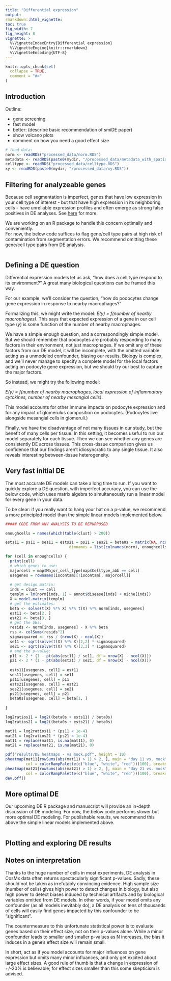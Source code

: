 ```yaml
---
title: "Differential expression"
output: 
rmarkdown::html_vignette: 
toc: true
fig_width: 7 
fig_height: 8 
vignette: >
  %\VignetteIndexEntry{Differential expression}
  %\VignetteEngine{knitr::rmarkdown}
  %\VignetteEncoding{UTF-8}
---
```

<style>
p.caption {
  font-size: 1.5em;
}
</style>
```r
knitr::opts_chunk$set(
  collapse = TRUE,
  comment = "#>"
)
```


## Introduction

Outline:

- gene screening
- fast model
- better: (describe basic recommendation of smiDE paper)
- show volcano plots
- comment on how you need a good effect size



```r
# load data:
norm <- readRDS("processed_data/norm.RDS")
metadata <- readRDS(paste0(mydir, "/processed_data/metadata_with_spatialcontext.RDS")) 
celltype <- readRDS("processed_data/celltype.RDS")
xy <- readRDS(paste0(mydir, "/processed_data/xy.RDS"))
```

## Filtering for analyzeable genes 

Because cell segmentation is imperfect, genes that have low expression in your cell type of interest -
but that have high expression in its neighboring cells - have unreliable expression profiles
and often emerge as strong false positives in DE analyses. See [here](https://github.com/Nanostring-Biostats/CosMx-Analysis-Scratch-Space/blob/Main/blog/segmentation%20errors%20and%20DE.md) for more. 

We are working on an R package to handle this concern optimally and conveniently.  
For now, the below code suffices to flag gene/cell type pairs at high risk of contamination from segmentation 
errors. We recommend omitting these gene/cell type pairs from DE analysis.

```r


```


## Defining a DE question

Differential expression models let us ask, "how does a cell type respond to its environment?"
A great many biological questions can be framed this way.

For our example, we'll consider the question, "how do podocytes change gene expression
in response to nearby macrophages?" 

Formalizing this, we might write the model: *E(y) = f(number of nearby macrophages)*.
This says that expected expression of a gene in our cell type (*y*) is some function of the
number of nearby macrophages. 

We have a simple enough question, and a correspondingly simple model. 
But we should remember that podocytes are probably responding to many factors in their environment, not just
macrophages. If we omit any of these factors from our DE model, it will be incomplete,
with the omitted variable acting as a unmodeled confounder, biasing our results.
Biology is complex, and we'll never manage to specify a complete model for the local 
factors acting on podocyte gene expression, but we should try our best to capture
the major factors. 

So instead, we might try the following model:

*E(y) = f(number of nearby macrophages, local expression of inflammatory cytokines, number of nearby mesangial cells)*.

This model accounts for other immune impacts on podocyte expression and for any impact
of glomerulus composition on podocytes. (Podocytes live alongside mesangial cells in glomeruli.)

Finally, we have the disadvantage of not many tissues in our study, but 
the benefit of many cells per tissue. In this setting, it becomes useful
to run our model separately for each tissue. Then we can see whether any 
genes are consistently DE across tissues. This cross-tissue comparison 
gives us confidence that our findings aren't idiosyncratic to any single tissue.
It also reveals interesting between-tissue heterogeneity. 


## Very fast initial DE

The most accurate DE models can take a long time to run. 
If you want to quickly explore a DE question, with imperfect accuracy, you
can use the below code, which uses matrix algebra to simultaneously run a linear 
model for every gene in your data.

To be clear: if you really want to hang your hat on a p-value, we recommend
a more principled model than the simple linear models implemented below. 


``` r
##### CODE FROM WNV ANALYSIS TO BE REPURPOSED

enoughcells = names(which(table(clust) > 200))

ests11 = ps11 = ses11 = ests21 = ps21 = ses21 = beta0s = matrix(NA, ncol(norm), length(enoughcells),
                            dimnames = list(colnames(norm), enoughcells))

for (cell in enoughcells) {
  print(cell)
  # which genes to use:
  majorcell = map$Major_cell_type[map$Celltype_abb == cell]
  usegenes = rownames(iscontam)[!iscontam[, majorcell]]
  
  # get design matrix:
  inds = clust == cell
  templm = lm(norm[inds, 1] ~ annot$disease[inds] + niche[inds])
  X = model.matrix(templm)
  # get the estimates:
  beta <- solve(t(X) %*% X) %*% t(X) %*% norm[inds, usegenes]
  est11 <- beta[2, ]
  est21 <- beta[3, ]
  # get the SEs:
  resids <- norm[inds, usegenes] - X %*% beta
  rss <- colSums(resids^2)
  sigmasquared <- rss / (nrow(X) - ncol(X))
  se11 <- sqrt(solve(t(X) %*% X)[2,2] * sigmasquared)
  se21 <- sqrt(solve(t(X) %*% X)[3,3] * sigmasquared)
  # and the p-value:
  p11 <- 2 * (1 - pt(abs(est11) / se11, df = nrow(X) - ncol(X)))
  p21 <- 2 * (1 - pt(abs(est21) / se21, df = nrow(X) - ncol(X)))
  
  ests11[usegenes, cell] = est11
  ses11[usegenes, cell] = se11
  ps11[usegenes, cell] = p11
  ests21[usegenes, cell] = est21
  ses21[usegenes, cell] = se21
  ps21[usegenes, cell] = p21
  beta0s[usegenes, cell] = beta[1, ]
  
}

log2ratios11 = log2((beta0s + ests11) / beta0s)
log2ratios21 = log2((beta0s + ests21) / beta0s)

mat11 = log2ratios11 * (ps11 < 1e-4)
mat21 = log2ratios21 * (ps21 < 1e-4)
mat11 = replace(mat11, is.na(mat11), 0)
mat21 = replace(mat21, is.na(mat21), 0)

pdf("results/DE heatmaps - vs mock.pdf", height = 10)
pheatmap(mat11[rowSums(abs(mat11) > 1) > 2, ], main = "day 11 vs. mock", fontsize_row = 6,
         col = colorRampPalette(c("blue", "white", "red"))(100), breaks = seq(-2,2, length.out = 101))
pheatmap(mat21[rowSums(abs(mat21) > 1) > 2, ], main = "day 21 vs. mock", fontsize_row = 6,
         col = colorRampPalette(c("blue", "white", "red"))(100), breaks = seq(-2,2, length.out = 101))
dev.off()

```


## More optimal DE

Our upcoming DE R package and manuscript will provide an in-depth discussion of DE modeling. 
For now, the below code performs slower but more optimal DE modeling. 
For publishable results, we recommend this above the simple linear models implemented above. 

```r


```


## Plotting and exploring DE results



## Notes on interpretation

Thanks to the huge number of cells in most experiments, DE analysis in CosMx data
often returns spectacularly significant p-values. Sadly, these should not be taken
as irrefutably convincing evidence. High sample size (number of cells) gives high power 
to detect changes in biology, but also high power to detect biases induced by technical 
artifacts and by biological variables omitted from DE models. 
In other words, if your model omits any confounder (as all models inevitably do),
a DE analysis on tens of thousands of cells will easily find genes impacted by 
this confounder to be "significant".

The countermeasure to this unfortunate statistical power is to evaluate genes based on 
their effect size, not on their p-values alone. While a minor confounder leads to 
smaller and smaller p-values as N increases, the bias it induces in a gene's effect
size will remain small. 

In short, act as if you model accounts for major influences on gene expression but
omits many minor influances, and only get excited about large effect sizes. 
A good rule of thumb is that a change in expression of +/-20% is believable; 
for effect sizes smaller than this some skepticism is advised.